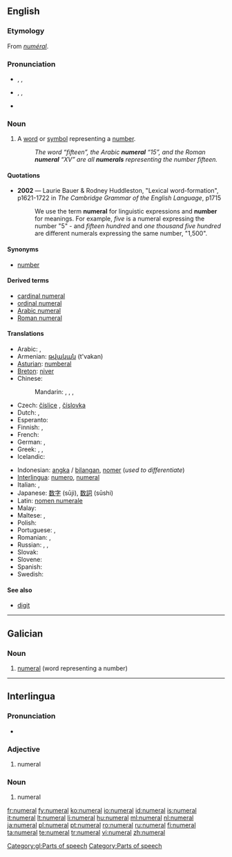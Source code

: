 {{also|numéral}}
==English==
{{wikipedia}}

===Etymology===
From {{etyl|frm}} ''[[numéral]]''.

===Pronunciation===
* {{a|RP}} {{enPR|nyo͞o'mərəl}}, {{IPA|/ˈnjuːməɹəl/}}, {{SAMPA|/'nju:m@r@l/}}
* {{a|US}} {{enPR|no͞o'mərəl}}, {{IPA|/ˈnumɝəl/}}, {{SAMPA|/'num3r@l/}}
* {{audio|en-us-numeral.ogg|Audio (US)}}

===Noun===
{{en-noun}}

# A [[word]] or [[symbol]] representing a [[number]].
#: ''The word “fifteen”, the Arabic '''numeral''' “15”, and the Roman '''numeral''' “XV” are all '''numerals''' representing the number fifteen.''

====Quotations====
* '''2002''' — Laurie Bauer & Rodney Huddleston, "Lexical word-formation", p1621-1722 in ''The Cambridge Grammar of the English Language'', p1715
*: We use the term '''numeral''' for linguistic expressions and '''number''' for meanings.  For example, ''five'' is a numeral expressing the number "5" - and ''fifteen hundred'' and ''one thousand five hundred'' are different numerals expressing the same number, "1,500".

====Synonyms====
* {{sense|word or symbol representing a number}} [[number]]

====Derived terms====
* [[cardinal numeral]]
* [[ordinal numeral]]
* [[Arabic numeral]]
* [[Roman numeral]]

====Translations====
{{trans-top|word or symbol representing a number}}
* Arabic: {{t|ar|عدد|m|tr=`adad|sc=Arab}}, {{t-|ar|رقم|m|tr=raqam|sc=Arab}}
* Armenian: [[թվական]] (t'vakan)
* [[Asturian]]: [[numberal]]
* [[Breton]]: [[niver]] {{m}}
* Chinese:
*: Mandarin: {{t-|cmn|數詞|sc=Hani|xs=Mandarin}},  {{t|cmn|数词|tr=shùcí|sc=Hani|xs=Mandarin}},  {{t-|cmn|數字|sc=Hani|xs=Mandarin}},  {{t-|cmn|数字|tr=shùzì|sc=Hani|xs=Mandarin}}
* Czech: [[číslice]] {{f}} {{i|symbol}}, [[číslovka]] {{f}} {{i|word}}
* Dutch: {{t+|nl|nummer|n}}, {{t+|nl|getal|n}}
* Esperanto: {{t-|eo|numeralo|xs=Esperanto}}
* Finnish: {{t+|fi|numero}}, {{t+|fi|numeraali}}
* French: {{t+|fr|chiffre|m}}
* German: {{t+|de|Zahl|f}}, {{t+|de|Ziffer|f}}
* Greek: {{t+|el|αριθμός|m|tr=arithmós|sc=Grek}}, {{t+|el|νούμερο|n|tr=número|sc=Grek}}, {{t+|el|ψηφίο|n|tr=psephío|sc=Grek}}
* Icelandic: {{t+|is|töluorð|n}}
{{trans-mid}}
* Indonesian: [[angka]] / [[bilang|bilangan]], [[nomer]] (''used to differentiate'')
* [[Interlingua]]: [[numero#Interlingua|numero]], [[numeral#Interlingua|numeral]]
* Italian: {{t+|it|numero|m}}, {{t+|it|cifra|f}}
* Japanese: [[数字]] (sūji), [[数詞]] (sūshi)
* Latin: [[nomen numerale]]
* Malay: {{t+|ms|angka|xs=Malay}}
* Maltese: {{t-|mt|numru|xs=Maltese}}, {{t-|mt|ċifra|xs=Maltese}}
* Polish: {{t+|pl|liczebnik|m}}
* Portuguese: {{t+|pt|número}}, {{t+|pt|numeral}}
* Romanian: {{t+|ro|număr|n}}, {{t+|ro|numeral|n}}
* Russian: {{t+|ru|числительное|tr=čislítel’noje|sc=Cyrl}},  {{t-|ru|имя числительное|n|tr=ímja čislítel’noje|sc=Cyrl}},  {{t+|ru|цифра|f|tr=cífra|sc=Cyrl}}
* Slovak: {{t-|sk|číslovka|f}}
* Slovene: {{t-|sl|številka}}
* Spanish: {{t-|es|numeral|m}}
* Swedish: {{t+|sv|siffra|c}}
{{trans-bottom}}

====See also====
* [[digit]]

----

==Galician==

===Noun===
{{gl-noun|m|numerais}}

# {{grammar|lang=gl}} [[#English|numeral]] (word representing a number)

[[Category:gl:Parts of speech]]

----

==Interlingua==

===Pronunciation===
* {{IPA|/numeˈral/|lang=ia}}

===Adjective===
{{infl|ia|adjective}}

# numeral

===Noun===
{{infl|ia|noun}}

# numeral

[[Category:Parts of speech]]

[[fr:numeral]]
[[fy:numeral]]
[[ko:numeral]]
[[io:numeral]]
[[id:numeral]]
[[is:numeral]]
[[it:numeral]]
[[lt:numeral]]
[[li:numeral]]
[[hu:numeral]]
[[ml:numeral]]
[[nl:numeral]]
[[ja:numeral]]
[[pl:numeral]]
[[pt:numeral]]
[[ro:numeral]]
[[ru:numeral]]
[[fi:numeral]]
[[ta:numeral]]
[[te:numeral]]
[[tr:numeral]]
[[vi:numeral]]
[[zh:numeral]]